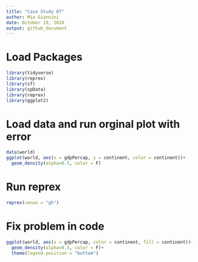 ```yaml
---
title: "Case Study 07"
author: Mia Giannini
date: October 19, 2020
output: github_document
---
```

# Load Packages
```r
library(tidyverse)
library(reprex)
library(sf)
library(spData)
library(reprex)
library(ggplot2)
```

# Load data and run orginal plot with error
```r
data(world)
ggplot(world, aes(x = gdpPercap, y = continent, color = continent))+
  geom_density(alpha=0.5, color = F)
```

# Run reprex
```r
reprex(venue = "gh")
```

# Fix problem in code
```r
ggplot(world, aes(x = gdpPercap, color = continent, fill = continent))+
  geom_density(alpha=0.5, color = F)+
  theme(legend.position = "bottom")
```
